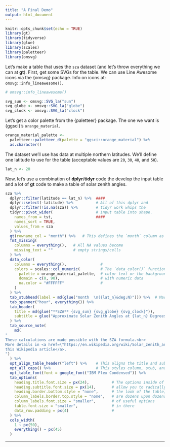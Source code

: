 ```yaml
---
title: "A Final Demo"
output: html_document
---
```


```r
knitr::opts_chunk$set(echo = TRUE)
library(gt)
library(tidyverse)
library(glue)
library(scales)
library(paletteer)
library(omsvg)
```


Let's make a table that uses the `sza` dataset (and let's throw everything we can at **gt**). First, get some SVGs for the table. We can use Line Awesome icons via the {omsvg} package. Info on icons at: `omsvg::info_lineawesome()`.

```r
# omsvg::info_lineawesome()
```

```r
svg_sun <- omsvg::SVG_la("sun")
svg_globe <- omsvg::SVG_la("globe")
svg_clock <- omsvg::SVG_la("clock")
```

Let's get a color palette from the {paletteer} package. The one we want is {ggsci}'s `orange_material`.

```r
orange_material_palette <-
  paletteer::paletteer_d(palette = "ggsci::orange_material") %>%
  as.character()
```

The dataset we'll use has data at multiple northern latitudes. We'll define one latitude to use for the table (acceptable values are `20`, `30`, `40`, and `50`).

```r
lat_n <- 20
```

Now, let's use a combination of **dplyr**/**tidyr** code the develop the input table and a lot of **gt** code to make a table of solar zenith angles. 

```r
sza %>%
  dplyr::filter(latitude == lat_n) %>%  ####
  dplyr::select(-latitude) %>%          # All of this dplyr and
  dplyr::filter(!is.na(sza)) %>%        # tidyr work whips the
  tidyr::pivot_wider(                   # input table into shape.
    names_from = tst,                   ####
    names_sort = TRUE,
    values_from = sza
  ) %>%
  gt(rowname_col = "month") %>%   # This defines the `month` column as the stub
  fmt_missing(
    columns = everything(),   # All NA values become
    missing_text = ""         # empty strings/cells
  ) %>%  
  data_color(
    columns = everything(),               #
    colors = scales::col_numeric(         # The `data_color()` function can flexibly
      palette = orange_material_palette,  # color text or the backgrounds of cells
      domain = c(0, 90),                  # with numeric data
      na.color = "#FFFFFF"                #
    )
  ) %>%
  tab_stubhead(label = md(glue("month  \n({lat_n}&deg;N)"))) %>%  # Markdown used here
  tab_spanner("hour", everything()) %>%
  tab_header(
    title = md(glue("**SZA** {svg_sun} {svg_globe} {svg_clock}")),
    subtitle = glue("Approximate Solar Zenith Angles at {lat_n} Degrees North, Throughout the Year")
  ) %>%
  tab_source_note(
    md(
"
These calculations are made possible with the SZA formula.<br>
More details in <a href=\"https://en.wikipedia.org/wiki/Solar_zenith_angle\">
this Wikipedia article</a>.
")
  ) %>%
  opt_align_table_header("left") %>%    # This aligns the title and subtitle to the left
  opt_all_caps() %>%                    # This styles column, stub, and stubhead labels
  opt_table_font(font = google_font("IBM Plex Condensed")) %>%
  tab_options(
    heading.title.font.size = px(24),          # The options inside of `tab_options()`
    heading.subtitle.font.size = px(14),       # allow you to radically modify
    heading.border.bottom.style = "none",      # the look of the table; there
    column_labels.border.top.style = "none",   # are dozens upon dozens
    column_labels.font.size = "smaller",       # of useful options
    table.font.size = "smaller",               # in there
    data_row.padding = px(4)                   # 
  ) %>%
  cols_width(
    1 ~ px(50),
    everything() ~ px(45)
  )
```

------
